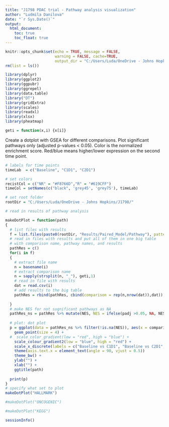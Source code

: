 ```yaml
---
title: "J1798 PDAC trial - Pathway analysis visualization"
author: "Ludmila Danilova"
date: "`r Sys.Date()`"
output: 
  html_document:
    toc: true
    toc_float: true
---
```


```r
knitr::opts_chunk$set(echo = TRUE, message = FALSE,
                      warning = FALSE, cache=TRUE,
                      output_dir = "C:/Users/Luda/OneDrive - Johns Hopkins/J1798/Analysis_HTMLs/")
rm(list = ls())

library(dplyr)
library(ggplot2)
library(ggpubr)
library(ggrepel)
library(data.table)
library("DT")
library(gridExtra)
library(scales)
library(readxl)
library(xlsx)
library(pheatmap)

geti = function(x,i) {x[i]}


```
Create a dotplot with GSEA for different comparisons. Plot significant pathways only (adjusted p-values < 0.05). Color is the normalized enrichment score. Red/blue means higher/lower expression on the second time point.

```r
# labels for time points
timeLab  = c("Baseline", "C1D1", "C2D1")

# set colors
recistCol = c("NR" = "#F8766D","R" = "#619CFF")
timeCol = setNames(c("black", 'grey45', 'grey75'), timeLab)

# set root folder
rootDir = "C:/Users/Luda/OneDrive - Johns Hopkins/J1798/"

# read in results of pathway analysis

makeDotPlot = function(path)
{
  # list files with results
  f = list.files(paste0(rootDir, "Results/Paired_Model/Pathway"), pattern = path, full.names = T)
  # read in files with results and put all of them in one big table
  # with comparison name, pathway names, and results
  pathRes = c()
  for(i in f)
  {
    # extract file name
    n = basename(i)
    # extract comparison name
    n = sapply(strsplit(n, "_"), geti,1)
    # read in file with results
    dat = read.csv(i)
    # add results to the big table
    pathRes = rbind(pathRes, cbind(comparison = rep(n,nrow(dat)),dat))
  
  }
  # make NES for not sugnificant pathways as NA
  pathRes_ns = pathRes %>% mutate(NES, NES = ifelse(padj >0.05, NA, NES))
  
  # plot: dot plot
  p = ggplot(data = pathRes_ns %>% filter(!is.na(NES)), aes(x = comparison, y = pathway, color = NES)) + 
    geom_point(size = 4) +
  #  scale_color_gradient(low = "red", high = "blue") +
    scale_colour_gradient2(low = "blue", high = "red") +
    scale_x_discrete(labels = c("Baseline vs C1D1", "Baseline vs C2D1","C1D1 vs C2D1")) +
    theme(axis.text.x = element_text(angle = 90, vjust = 0.5))
    theme_bw() + 
    ylab("") + 
    xlab("") +
    ggtitle(path)
  
  print(p)
}
# specify what set to plot
makeDotPlot("HALLMARK")

#makeDotPlot("ONCOGENIC")
```

```r
#makeDotPlot("KEGG")


```


```r
sessionInfo()
```




